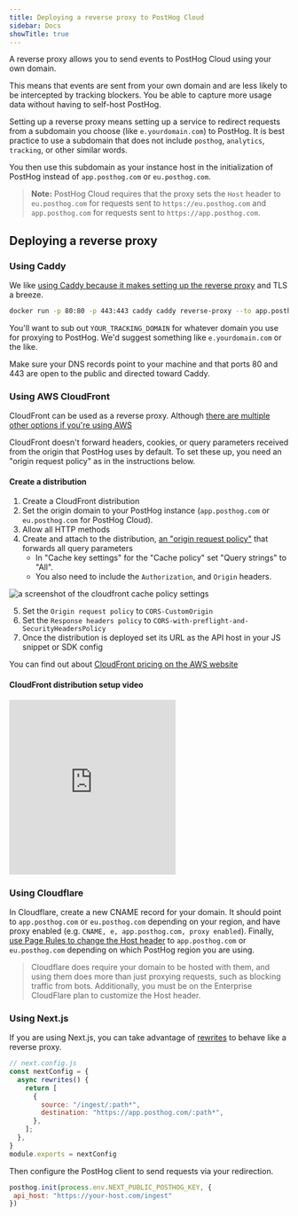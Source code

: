 ```yaml
---
title: Deploying a reverse proxy to PostHog Cloud
sidebar: Docs
showTitle: true
---
```


A reverse proxy allows you to send events to PostHog Cloud using your own domain.

This means that events are sent from your own domain and are less likely to be intercepted by tracking blockers. You be able to capture more usage data without having to self-host PostHog.

Setting up a reverse proxy means setting up a service to redirect requests from a subdomain you choose (like `e.yourdomain.com`) to PostHog. It is best practice to use a subdomain that does not include `posthog`, `analytics`, `tracking`, or other similar words. 

You then use this subdomain as your instance host in the initialization of PostHog instead of `app.posthog.com` or `eu.posthog.com`.

> **Note:** PostHog Cloud requires that the proxy sets the `Host` header to `eu.posthog.com` for requests sent to `https://eu.posthog.com`
> and `app.posthog.com` for requests sent to `https://app.posthog.com`.

## Deploying a reverse proxy

### Using Caddy

We like [using Caddy because it makes setting up the reverse proxy](https://caddyserver.com/docs/quick-starts/reverse-proxy) and TLS a breeze.

```bash
docker run -p 80:80 -p 443:443 caddy caddy reverse-proxy --to app.posthog.com:443 --from <YOUR_TRACKING_DOMAIN> --change-host-header
```

You'll want to sub out `YOUR_TRACKING_DOMAIN` for whatever domain you use for proxying to PostHog. We'd suggest something like `e.yourdomain.com` or the like.

Make sure your DNS records point to your machine and that ports 80 and 443 are open to the public and directed toward Caddy.

### Using AWS CloudFront

CloudFront can be used as a reverse proxy. Although [there are multiple other options if you're using AWS](https://aws.amazon.com/blogs/architecture/serving-content-using-fully-managed-reverse-proxy-architecture/)

CloudFront doesn't forward headers, cookies, or query parameters received from the origin that PostHog uses by default. To set these up, you need an "origin request policy" as in the instructions below.

#### Create a distribution

1. Create a CloudFront distribution
2. Set the origin domain to your PostHog instance (`app.posthog.com` or `eu.posthog.com` for PostHog Cloud).
3. Allow all HTTP methods
4. Create and attach to the distribution, [an "origin request policy"](https://docs.aws.amazon.com/AmazonCloudFront/latest/DeveloperGuide/controlling-origin-requests.html#origin-request-create-origin-request-policy) that forwards all query parameters
    * In "Cache key settings" for the "Cache policy" set "Query strings" to "All".
    * You also need to include the `Authorization`, and `Origin` headers.


<img src={diagram} alt="a screenshot of the cloudfront cache policy settings" />

5. Set the `Origin request policy` to `CORS-CustomOrigin`
6. Set the `Response headers policy` to `CORS-with-preflight-and-SecurityHeadersPolicy`
7. Once the distribution is deployed set its URL as the API host in your JS snippet or SDK config

You can find out about [CloudFront pricing on the AWS website](https://aws.amazon.com/cloudfront/pricing/)

#### CloudFront distribution setup video

<iframe src="https://www.loom.com/embed/cf7a06b7b93d4492a1f9f9fc8d8473e0" frameborder="0" webkitallowfullscreen mozallowfullscreen allowfullscreen style="position: relative; top: 0; left: 0; height:315px "></iframe>   

### Using Cloudflare

In Cloudflare, create a new CNAME record for your domain. It should point to `app.posthog.com` or `eu.posthog.com` depending on your region, and have proxy enabled (e.g. `CNAME, e, app.posthog.com, proxy enabled`). Finally, [use Page Rules to change the Host header](https://support.cloudflare.com/hc/en-us/articles/206652947-Using-Page-Rules-to-rewrite-Host-Headers) to `app.posthog.com` or `eu.posthog.com` depending on which PostHog region you are using.

> Cloudflare does require your domain to be hosted with them, and using them does more than just proxying requests, such as blocking traffic from bots.
> Additionally, you must be on the Enterprise CloudFlare plan to customize the Host header.


### Using Next.js

If you are using Next.js, you can take advantage of [rewrites](https://nextjs.org/docs/api-reference/next.config.js/rewrites) to behave like a reverse proxy.

```js
// next.config.js
const nextConfig = {
  async rewrites() {
    return [
      {
        source: "/ingest/:path*",
        destination: "https://app.posthog.com/:path*",
      },
    ];
  },
}
module.exports = nextConfig
```

Then configure the PostHog client to send requests via your redirection.

```js
posthog.init(process.env.NEXT_PUBLIC_POSTHOG_KEY, {
 api_host: "https://your-host.com/ingest"
})
```

